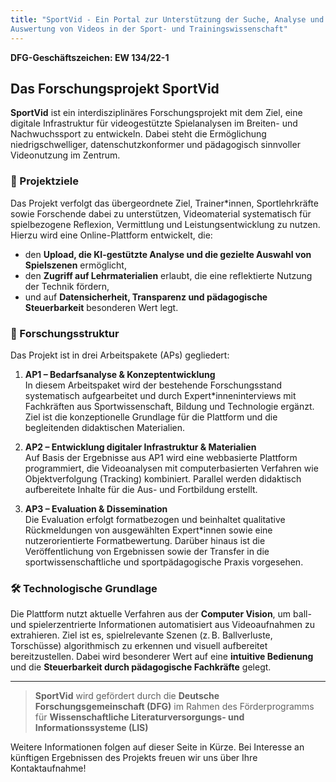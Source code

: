 ```yaml
---
title: "SportVid - Ein Portal zur Unterstützung der Suche, Analyse und
Auswertung von Videos in der Sport- und Trainingswissenschaft"
---
```


**DFG-Geschäftszeichen: EW 134/22-1**

## Das Forschungsprojekt **SportVid**

**SportVid** ist ein interdisziplinäres Forschungsprojekt mit dem Ziel, eine digitale Infrastruktur für videogestützte Spielanalysen im Breiten- und Nachwuchssport zu entwickeln. Dabei steht die Ermöglichung niedrigschwelliger, datenschutzkonformer und pädagogisch sinnvoller Videonutzung im Zentrum.

### 🎯 Projektziele

Das Projekt verfolgt das übergeordnete Ziel, Trainer\*innen, Sportlehrkräfte sowie Forschende dabei zu unterstützen, Videomaterial systematisch für spielbezogene Reflexion, Vermittlung und Leistungsentwicklung zu nutzen. Hierzu wird eine Online-Plattform entwickelt, die:

-   den **Upload, die KI-gestützte Analyse und die gezielte Auswahl von Spielszenen** ermöglicht,
-   den **Zugriff auf Lehrmaterialien** erlaubt, die eine reflektierte Nutzung der Technik fördern,
-   und auf **Datensicherheit, Transparenz und pädagogische Steuerbarkeit** besonderen Wert legt.

### 🧪 Forschungsstruktur

Das Projekt ist in drei Arbeitspakete (APs) gegliedert:

1.  **AP1 – Bedarfsanalyse & Konzeptentwicklung**\
    In diesem Arbeitspaket wird der bestehende Forschungsstand systematisch aufgearbeitet und durch Expert\*inneninterviews mit Fachkräften aus Sportwissenschaft, Bildung und Technologie ergänzt. Ziel ist die konzeptionelle Grundlage für die Plattform und die begleitenden didaktischen Materialien.

2.  **AP2 – Entwicklung digitaler Infrastruktur & Materialien**\
    Auf Basis der Ergebnisse aus AP1 wird eine webbasierte Plattform programmiert, die Videoanalysen mit computerbasierten Verfahren wie Objektverfolgung (Tracking) kombiniert. Parallel werden didaktisch aufbereitete Inhalte für die Aus- und Fortbildung erstellt.

3.  **AP3 – Evaluation & Dissemination**\
    Die Evaluation erfolgt formatbezogen und beinhaltet qualitative Rückmeldungen von ausgewählten Expert\*innen sowie eine nutzerorientierte Formatbewertung. Darüber hinaus ist die Veröffentlichung von Ergebnissen sowie der Transfer in die sportwissenschaftliche und sportpädagogische Praxis vorgesehen.

### 🛠 Technologische Grundlage

Die Plattform nutzt aktuelle Verfahren aus der **Computer Vision**, um ball- und spielerzentrierte Informationen automatisiert aus Videoaufnahmen zu extrahieren. Ziel ist es, spielrelevante Szenen (z. B. Ballverluste, Torschüsse) algorithmisch zu erkennen und visuell aufbereitet bereitzustellen. Dabei wird besonderer Wert auf eine **intuitive Bedienung** und die **Steuerbarkeit durch pädagogische Fachkräfte** gelegt.

------------------------------------------------------------------------

> **SportVid** wird gefördert durch die **Deutsche Forschungsgemeinschaft (DFG)** im Rahmen des Förderprogramms für **Wissenschaftliche Literaturversorgungs- und Informationssysteme (LIS)**

Weitere Informationen folgen auf dieser Seite in Kürze. Bei Interesse an künftigen Ergebnissen des Projekts freuen wir uns über Ihre Kontaktaufnahme!
